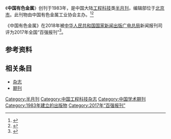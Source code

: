 {{Infobox journal
| title         = 中国有色金属
| former_name   =有色金属工业
| frequency     = 半月刊
| country       = [[中国大陆|中国大陆]]
| publisher     = 中国有色金属工业协会
| language = 
| native_title = 
| abbreviation = N/A
| discipline    = 工程科技
| impact        = 
| history =1983年起至今
| ISSN = 1673-3894
| CN            = CN11-5407/TG
| website       = 
}}
《'''中国有色金属'''》创刊于1983年，是中国大陆[[工程科技|工程科技]]类[[杂志#出版|半月刊]]，编辑部位于[[北京市|北京市]]。此刊物由中国有色金属工业协会主办。<ref name="知网1">{{Cite web|title=中国有色金属|url=https://navi.cnki.net/knavi/JournalDetail?pcode=CJFD&pykm=YSGY|accessdate=2021-02-02|work=navi.cnki.net|publisher=[[中国知网|中国知网]]}}</ref><ref name="维普1">{{Cite web|title=中国有色金属 - 维普中文期刊|url=http://www.cqvip.com/qikan/Detail.aspx?gch=97967A|accessdate=2021-02-02|author=|date=|format=|publisher=[[维普|维普]]|language=}}</ref>

《中国有色金属》在2018年被[[中华人民共和国国家新闻出版广电总局|中华人民共和国国家新闻出版广电总局]]新闻报刊司评为2017年全国“百强报刊”<ref>{{Cite web|title=2017年全国“百强报刊”推荐名单开始公示|url=http://www.ce.cn/culture/gd/201801/16/t20180116_27756145.shtml|accessdate=2021-02-10|author=赵新乐（中国新闻出版广电报）|date=2018-01-16|format=|work=www.ce.cn|publisher=[[中国经济网|中国经济网]]|language=|archive-date=2020-11-05|archive-url=https://web.archive.org/web/20201105014543/http://www.ce.cn/culture/gd/201801/16/t20180116_27756145.shtml|dead-url=no}}</ref>。
== 参考资料 ==
{{reflist|2}}

== 相关条目 ==

* [[杂志|杂志]]
* [[期刊|期刊]]

{{pub-stub}}
{{全国百强报刊|2017}}

[[Category:半月刊|Category:半月刊]]
[[Category:中国工程科技杂志|Category:中国工程科技杂志]]
[[Category:中国学术期刊|Category:中国学术期刊]]
[[Category:1983年建立的出版物|Category:1983年建立的出版物]]
[[Category:2017年“百强报刊”|Category:2017年“百强报刊”]]